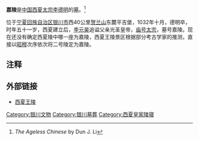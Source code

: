 {{文物保护单位
| 级别 = 全国
| 图片 = 西夏二号陵.jpg
| 名称 = [[西夏王陵|西夏陵]]<br/><small>嘉陵
| 编号 = 3-248
| 分类 = 墓葬
| 时代 = [[西夏|西夏]]
| 所在 = [[宁夏回族自治区|宁夏回族自治区]][[银川市|银川市]]
| 登录 = 1988年
| Cat = 宁夏全国重点文物保护单位
}}
''' 嘉陵'''是[[中国|中国]][[西夏|西夏]][[夏太宗|太宗]][[李德明|李德明]]的[[墓|墓]]。<ref>''The Ageless Chinese'' by Dun J. Li</ref>

位于[[宁夏回族自治区|宁夏回族自治区]][[银川市|银川市]]西40公里[[贺兰山|贺兰山]]东麓平吉堡，1032年十月，德明卒，时年五十一岁，西夏建立后，[[李元昊|李元昊]]追谥父亲光圣皇帝，[[庙号|庙号]][[太宗|太宗]]，墓号嘉陵。现在还没有确定西夏陵中哪一座为嘉陵，西夏王陵景区根据部分考古学家的推测，直接以[[昭穆|昭穆]]次序依次将二号陵定为嘉陵。

==注释==
{{reflist}}

==外部链接==
*[https://web.archive.org/web/20140719063523/http://xixialing.com/ 西夏王陵]

{{宁夏全国重点文物保护单位}}

[[Category:银川文物|Category:银川文物]]
[[Category:银川墓葬|Category:银川墓葬]]
[[Category:西夏皇家陵寝|Category:西夏皇家陵寝]]